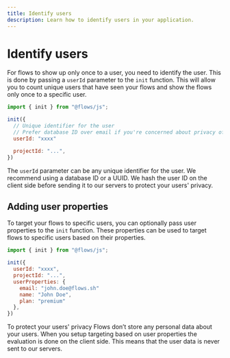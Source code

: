 ```yaml
---
title: Identify users
description: Learn how to identify users in your application.
---
```


# Identify users

For flows to show up only once to a user, you need to identify the user. This is done by passing a `userId` parameter to the `init` function. This will allow you to count unique users that have seen your flows and show the flows only once to a specific user.

```js
import { init } from "@flows/js";

init({
  // Unique identifier for the user
  // Prefer database ID over email if you're concerned about privacy of your users
  userId: "xxxx"

  projectId: "...",
})
```

The `userId` parameter can be any unique identifier for the user. We recommend using a database ID or a UUID. We hash the user ID on the client side before sending it to our servers to protect your users' privacy.

## Adding user properties

To target your flows to specific users, you can optionally pass user properties to the `init` function. These properties can be used to target flows to specific users based on their properties.

```js
import { init } from "@flows/js";

init({
  userId: "xxxx",
  projectId: "...",
  userProperties: {
    email: "john.doe@flows.sh"
    name: "John Doe",
    plan: "premium"
  },
})
```

To protect your users' privacy Flows don’t store any personal data about your users. When you setup targeting based on user properties the evaluation is done on the client side. This means that the user data is never sent to our servers.

